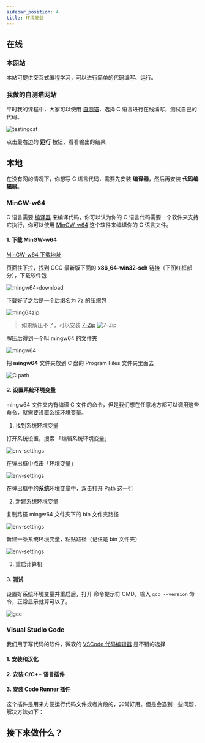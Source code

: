 ```yaml
---
sidebar_position: 4
title: 环境安装
---
```


## 在线

### 本网站

本站可提供交互式编程学习，可以进行简单的代码编写、运行。

### 我做的自测猫网站

平时我的课程中，大家可以使用 [自测猫](https://code.hyyz.izhai.net)，选择 C 语言进行在线编写，测试自己的代码。

![testingcat](./img/testingcat.png)

点击最右边的 **运行** 按钮，看看输出的结果

<BVideo src="BV1bd4y1Q7LU" />

## 本地

在没有网的情况下，你想写 C 语言代码，需要先安装 **编译器**，然后再安装 **代码编辑器**。

### MinGW-w64

C 语言需要 [编译器](https://baike.baidu.com/item/%E7%BC%96%E8%AF%91%E5%99%A8) 来编译代码，你可以认为你的 C 语言代码需要一个软件来支持它执行，你可以使用 [MinGW-w64](https://www.mingw-w64.org/) 这个软件来编译你的 C 语言文件。

<BVideo src="BV1Ft4y1t7jh" />

#### 1. 下载 MinGW-w64

[MinGW-w64 下载地址](https://sourceforge.net/projects/mingw-w64/files/mingw-w64/mingw-w64-release/)

页面往下拉，找到 GCC 最新版下面的 **x86_64-win32-seh** 链接（下图红框部分），下载软件包

![mingw64-download](./img/mingw64-download.png)

下载好了之后是一个后缀名为 7z 的压缩包

![ming64zip](./img/mingw64-7z.png)

> 如果解压不了，可以安装 [7-Zip](https://www.7-zip.org/)
![7-Zip](./img/7-zip.jpeg)

解压后得到一个叫 mingw64 的文件夹

![mingw64](./img/mingw64.png)

把 **mingw64** 文件夹放到 C 盘的 Program Files 文件夹里面去

![C path](./img/path.png)

#### 2. 设置系统环境变量

mingw64 文件夹内有编译 C 文件的命令，但是我们想在任意地方都可以调用这些命令，就需要设置系统环境变量。

1. 找到系统环境变量

打开系统设置，搜索 「编辑系统环境变量」

![env-settings](./img/env-settings1.png)

在弹出框中点击「环境变量」

![env-settings](./img/env-settings2.png)

在弹出框中的**系统**环境变量中，双击打开 Path 这一行

2. 新建系统环境变量

复制路径 mingw64 文件夹下的  bin 文件夹路径

![env-settings](./img/env-settings5.png)

新建一条系统环境变量，粘贴路径（记住是 bin 文件夹）

![env-settings](./img/env-settings4.png)

3. 重启计算机

#### 3. 测试

设置好系统环境变量并重启后，打开 命令提示符 CMD，输入 `gcc --version` 命令，正常显示就算可以了。

![gcc](./img/gcc.png)

### Visual Studio Code

我们用于写代码的软件，微软的 [VSCode 代码编辑器](https://code.visualstudio.com) 是不错的选择

<BVideo src="BV19Y4y177Ho" />

#### 1. 安装和汉化

#### 2. 安装 C/C++ 语言插件

#### 3. 安装 Code Runner 插件

这个插件是用来方便运行代码文件或者片段的，非常好用。但是会遇到一些问题，解决方法如下：

<BVideo src="BV1ga411D7Dn"/>

## 接下来做什么？

